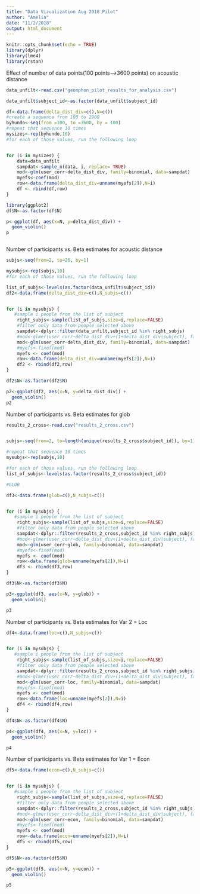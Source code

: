 ```yaml
---
title: "Data Vizualization Aug 2018 Pilot"
author: "Amelia"
date: "11/2/2018"
output: html_document
---
```


```r
knitr::opts_chunk$set(echo = TRUE)
library(dplyr)
library(lme4)
library(rstan)
```

Effect of number of data points(100 points-->3600 points) on acoustic distance
```r
data_unfilt<-read.csv("geomphon_pilot_results_for_analysis.csv")

data_unfilt$subject_id<-as.factor(data_unfilt$subject_id)

df<-data.frame(delta_dist_div=c(),N=c())
#create a sequence from 100 to 2900
byhundo<-seq(from =100, to =3600, by = 100)
#repeat that sequence 10 times
mysizes<-rep(byhundo,10)
#for each of those values, run the following loop


for (i in mysizes) {
    data=data_unfilt
    sampdat<-sample_n(data, i, replace= TRUE)
    mod<-glm(user_corr~delta_dist_div, family=binomial, data=sampdat)
    myefs<-coef(mod)
    row<-data.frame(delta_dist_div=unname(myefs[2]),N=i)
    df <- rbind(df,row)
}

library(ggplot2)
df$N<-as.factor(df$N)

p<-ggplot(df, aes(x=N, y=delta_dist_div)) + 
  geom_violin()
p



```

Number of participants vs. Beta estimates for acoustic distance 

```r
subjs<-seq(from=2, to=26, by=1)

mysubjs<-rep(subjs,10)
#for each of those values, run the following loop

list_of_subjs<-levels(as.factor(data_unfilt$subject_id))
df2<-data.frame(delta_dist_div=c(),N_subjs=c())


for (i in mysubjs) {
   #sample i people from the list of subject 
    right_subjs<-sample(list_of_subjs,size=i,replace=FALSE)
    #filter only data from people selected above 
    sampdat<-dplyr::filter(data_unfilt,subject_id %in% right_subjs)
    #mod<-glmer(user_corr~delta_dist_div+(1+delta_dist_div|subject), family=binomial, data=sampdat)
    mod<-glm(user_corr~delta_dist_div, family=binomial, data=sampdat)
    #myefs<-fixef(mod)
    myefs <- coef(mod)
    row<-data.frame(delta_dist_div=unname(myefs[2]),N=i)
    df2 <- rbind(df2,row)
}

df2$N<-as.factor(df2$N)

p2<-ggplot(df2, aes(x=N, y=delta_dist_div)) + 
  geom_violin()
p2

```


Number of participants vs. Beta estimates for glob 

```r

results_2_cross<-read.csv("results_2_cross.csv")


subjs<-seq(from=2, to=length(unique(results_2_cross$subject_id)), by=1)

#repeat that sequence 10 times
mysubjs<-rep(subjs,10)

#for each of those values, run the following loop
list_of_subjs<-levels(as.factor(results_2_cross$subject_id))

#GLOB

df3<-data.frame(glob=c(),N_subjs=c())


for (i in mysubjs) {
   #sample i people from the list of subject 
    right_subjs<-sample(list_of_subjs,size=i,replace=FALSE)
    #filter only data from people selected above 
    sampdat<-dplyr::filter(results_2_cross,subject_id %in% right_subjs)
    #mod<-glmer(user_corr~delta_dist_div+(1+delta_dist_div|subject), family=binomial, data=sampdat)
    mod<-glm(user_corr~glob, family=binomial, data=sampdat)
    #myefs<-fixef(mod)
    myefs <- coef(mod)
    row<-data.frame(glob=unname(myefs[2]),N=i)
    df3 <- rbind(df3,row)
}

df3$N<-as.factor(df3$N)

p3<-ggplot(df3, aes(x=N, y=glob)) + 
  geom_violin()

p3
```

Number of participants vs. Beta estimates for  Var 2 = Loc
```r


df4<-data.frame(loc=c(),N_subjs=c())


for (i in mysubjs) {
   #sample i people from the list of subject 
    right_subjs<-sample(list_of_subjs,size=i,replace=FALSE)
    #filter only data from people selected above 
    sampdat<-dplyr::filter(results_2_cross,subject_id %in% right_subjs)
    #mod<-glmer(user_corr~delta_dist_div+(1+delta_dist_div|subject), family=binomial, data=sampdat)
    mod<-glm(user_corr~loc, family=binomial, data=sampdat)
    #myefs<-fixef(mod)
    myefs <- coef(mod)
    row<-data.frame(loc=unname(myefs[2]),N=i)
    df4 <- rbind(df4,row)
}

df4$N<-as.factor(df4$N)

p4<-ggplot(df4, aes(x=N, y=loc)) + 
  geom_violin()

p4
```


Number of participants vs. Beta estimates for  Var 1 = Econ
```r

df5<-data.frame(econ=c(),N_subjs=c())


for (i in mysubjs) {
   #sample i people from the list of subject 
    right_subjs<-sample(list_of_subjs,size=i,replace=FALSE)
    #filter only data from people selected above 
    sampdat<-dplyr::filter(results_2_cross,subject_id %in% right_subjs)
    #mod<-glmer(user_corr~delta_dist_div+(1+delta_dist_div|subject), family=binomial, data=sampdat)
    mod<-glm(user_corr~econ, family=binomial, data=sampdat)
    #myefs<-fixef(mod)
    myefs <- coef(mod)
    row<-data.frame(econ=unname(myefs[2]),N=i)
    df5 <- rbind(df5,row)
}

df5$N<-as.factor(df5$N)

p5<-ggplot(df5, aes(x=N, y=econ)) + 
  geom_violin()

p5
```


